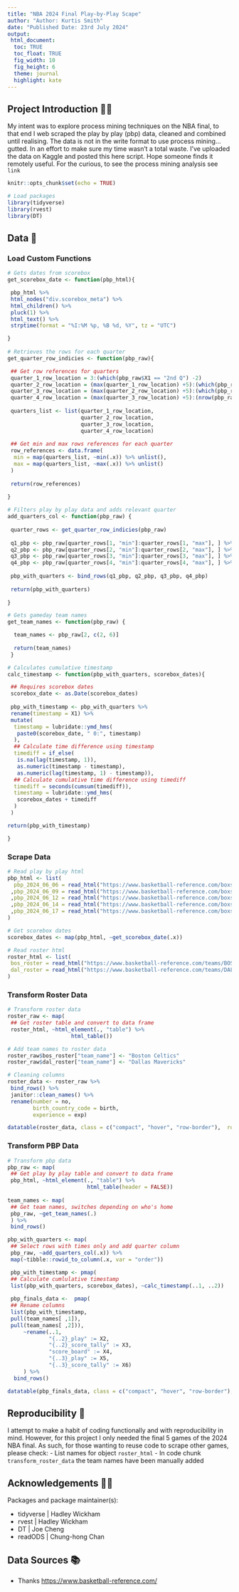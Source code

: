 ```yaml
---
title: "NBA 2024 Final Play-by-Play Scape"
author: "Author: Kurtis Smith"
date: "Published Date: 23rd July 2024"
output: 
 html_document:
  toc: TRUE
  toc_float: TRUE
  fig_width: 10
  fig_height: 6
  theme: journal
  highlight: kate
---
```


## Project Introduction 👋🏽

My intent was to explore process mining techniques on the NBA final, to that end I web scraped the play by play (pbp) data, cleaned and combined until realising. The data is not in the write format to use process mining...gutted. In an effort to make sure my time wasn't a total waste. I've uploaded the data on Kaggle and posted this here script. Hope someone finds it remotely useful. For the curious, to see the process mining analysis see `link`

```r
knitr::opts_chunk$set(echo = TRUE)

# Load packages
library(tidyverse)
library(rvest)
library(DT)

```

## Data 💾

### Load Custom Functions

```r

# Gets dates from scorebox
get_scorebox_date <- function(pbp_html){

 pbp_html %>% 
 html_nodes("div.scorebox_meta") %>% 
 html_children() %>% 
 pluck(1) %>% 
 html_text() %>% 
 strptime(format = "%I:%M %p, %B %d, %Y", tz = "UTC")

}
 
# Retrieves the rows for each quarter
get_quarter_row_indicies <- function(pbp_raw){

 ## Get row references for quarters
 quarter_1_row_location = 3:(which(pbp_raw$X1 == "2nd Q") -2)
 quarter_2_row_location = (max(quarter_1_row_location) +5):(which(pbp_raw$X1 == "3rd Q") -2)
 quarter_3_row_location = (max(quarter_2_row_location) +5):(which(pbp_raw$X1 == "4th Q") -2)
 quarter_4_row_location = (max(quarter_3_row_location) +5):(nrow(pbp_raw) -1)
 
 quarters_list <- list(quarter_1_row_location, 
                       quarter_2_row_location, 
                       quarter_3_row_location, 
                       quarter_4_row_location)
 
 ## Get min and max rows references for each quarter
 row_references <- data.frame(
  min = map(quarters_list, ~min(.x)) %>% unlist(),
  max = map(quarters_list, ~max(.x)) %>% unlist()
 )
 
 return(row_references)
 
}

# Filters play by play data and adds relevant quarter
add_quarters_col <- function(pbp_raw) {
 
 quarter_rows <- get_quarter_row_indicies(pbp_raw)
 
 q1_pbp <- pbp_raw[quarter_rows[1, "min"]:quarter_rows[1, "max"], ] %>% mutate(quarter = "q1")
 q2_pbp <- pbp_raw[quarter_rows[2, "min"]:quarter_rows[2, "max"], ] %>% mutate(quarter = "q2")
 q3_pbp <- pbp_raw[quarter_rows[3, "min"]:quarter_rows[3, "max"], ] %>% mutate(quarter = "q3")
 q4_pbp <- pbp_raw[quarter_rows[4, "min"]:quarter_rows[4, "max"], ] %>% mutate(quarter = "q4")
 
 pbp_with_quarters <- bind_rows(q1_pbp, q2_pbp, q3_pbp, q4_pbp)
 
 return(pbp_with_quarters)
 
}

# Gets gameday team names
get_team_names <- function(pbp_raw) {

  team_names <- pbp_raw[2, c(2, 6)] 
  
  return(team_names)
 }

# Calculates cumulative timestamp
calc_timestamp <- function(pbp_with_quarters, scorebox_dates){

 ## Requires scorebox dates
 scorebox_date <- as.Date(scorebox_dates)
 
 pbp_with_timestamp <- pbp_with_quarters %>%
 rename(timestamp = X1) %>%
 mutate(
  timestamp = lubridate::ymd_hms(
   paste0(scorebox_date, " 0:", timestamp)
  ),
  ## Calculate time difference using timestamp
  timediff = if_else(
   is.na(lag(timestamp, 1)),
   as.numeric(timestamp - timestamp),
   as.numeric(lag(timestamp, 1) - timestamp)),
  ## Calculate cumulative time difference using timediff
  timediff = seconds(cumsum(timediff)),
  timestamp = lubridate::ymd_hms(
   scorebox_dates + timediff
  )
 )

return(pbp_with_timestamp)

}
```

### Scrape Data

```r

# Read play by play html
pbp_html <- list(
  pbp_2024_06_06 = read_html("https://www.basketball-reference.com/boxscores/pbp/202406060BOS.html") 
 ,pbp_2024_06_09 = read_html("https://www.basketball-reference.com/boxscores/pbp/202406090BOS.html")
 ,pbp_2024_06_12 = read_html("https://www.basketball-reference.com/boxscores/pbp/202406120DAL.html")
 ,pbp_2024_06_14 = read_html("https://www.basketball-reference.com/boxscores/pbp/202406140DAL.html")
 ,pbp_2024_06_17 = read_html("https://www.basketball-reference.com/boxscores/pbp/202406170BOS.html")
)

# Get scorebox dates
scorebox_dates <- map(pbp_html, ~get_scorebox_date(.x))

# Read roster html
roster_html <- list(
 bos_roster = read_html("https://www.basketball-reference.com/teams/BOS/2024.html"), 
 dal_roster = read_html("https://www.basketball-reference.com/teams/DAL/2024.html")
) 

```

### Transform Roster Data

```r

# Transform roster data
roster_raw <- map(
 ## Get roster table and convert to data frame
 roster_html, ~html_element(., "table") %>% 
                    html_table()) 

# Add team names to roster data
roster_raw$bos_roster["team_name"] <- "Boston Celtics"
roster_raw$dal_roster["team_name"] <- "Dallas Mavericks"

# Cleaning columns
roster_data <- roster_raw %>% 
 bind_rows() %>% 
 janitor::clean_names() %>% 
 rename(number = no, 
        birth_country_code = birth, 
        experience = exp)

datatable(roster_data, class = c("compact", "hover", "row-border"),  rownames = FALSE)

```

### Transform PBP Data

```r

# Transform pbp data
pbp_raw <- map(
 ## Get play by play table and convert to data frame
 pbp_html, ~html_element(., "table") %>%
                         html_table(header = FALSE))
 
team_names <- map(
 ## Get team names, switches depending on who's home
 pbp_raw, ~get_team_names(.)
 ) %>% 
 bind_rows()

pbp_with_quarters <- map(
 ## Select rows with times only and add quarter column
 pbp_raw, ~add_quarters_col(.x)) %>% 
 map(~tibble::rowid_to_column(.x, var = "order"))

 pbp_with_timestamp <- pmap(
 ## Calculate cumlulative timestamp
 list(pbp_with_quarters, scorebox_dates), ~calc_timestamp(..1, ..2))
 
 pbp_finals_data <-  pmap(
 ## Rename columns
 list(pbp_with_timestamp, 
 pull(team_names[ ,1]), 
 pull(team_names[ ,2])), 
     ~rename(..1,
             "{..2}_play" := X2, 
             "{..2}_score_tally" := X3, 
             "score_board" := X4,
             "{..3}_play" := X5, 
             "{..3}_score_tally" := X6)
     ) %>% 
  bind_rows()

datatable(pbp_finals_data, class = c("compact", "hover", "row-border"),  rownames = FALSE)

```

## Reproducibility 🔂

I attempt to make a habit of coding functionally and with reproducibility in mind. However, for this project I only needed the final 5 games of the 2024 NBA final. As such, for those wanting to reuse code to scrape other games, please check: - List names for object `roster_html` - In code chunk `transform_roster_data` the team names have been manually added

## Acknowledgements 👏🏽

Packages and package maintainer(s):

-   tidyverse \| Hadley Wickham
-   rvest \| Hadley Wickham
-   DT \| Joe Cheng
-   readODS \| Chung-hong Chan

## Data Sources 📚

-   Thanks <https://www.basketball-reference.com/>
